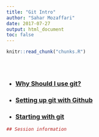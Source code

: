 ```yaml
---
title: "Git Intro"
author: "Sahar Mozaffari"
date: 2017-07-27
output: html_document
toc: false
---
```


<!-- The file analysis/chunks.R contains chunks that define default settings
shared across the workflowr files. -->
```r
knitr::read_chunk("chunks.R")
```

<!-- Update knitr chunk options -->
```r
```

<!-- Insert the date the file was last updated -->
```r
```

<!-- Insert the code version (Git commit SHA1) if Git repository exists and R
 package git2r is installed -->
```r
```

<!-- Add your analysis here -->
* ### [Why Should I use git?](git_2.html)   
* ### [Setting up git with Github](git_1.html)   
* ### [Starting with git](git_3.html)   

<!-- Insert the session information into the document -->
```r
## Session information


```
